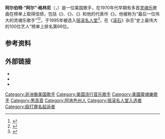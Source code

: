 {{Infobox musical artist
| name            = 阿尔·格林<br>{{lang|en|Al Green}}
| image           = Al Green.jpg
| caption         = 摄于2006年7月
| image_size      =
| background      = solo_singer
| birth_name      = {{lang|en|Albert Greene}}
| alias           = {{lang|en|The Reverend Al Green}}
| birth_date      = {{Birth date and age|1946|4|13}}
| birth_place     = {{US}}[[阿肯色州|阿肯色州]]森林城
| residence       = 田纳西州[[孟菲斯_(田納西州)|孟菲斯]]
| instrument      = 人声、吉他
| genre           = [[节奏布鲁斯|节奏布鲁斯]]、[[灵魂乐|灵魂乐]]、[[布鲁斯|布鲁斯]]、[[福音音乐|福音音乐]]
| years_active    = 1967年–现今
}}
'''阿尔伯特·“阿尔”·格林尼'''（{{lang|en|Albert "Al" Greene}}，{{bd|1946年|4月13日|}}）是一位美国歌手，在1970年代早期有多首[[灵魂乐|灵魂乐]]歌曲在榜单上取得佳绩，包括《{{lang|en|Tired of Being Alone}}》、《{{lang|en|I'm Still In Love With You}}》、《{{lang|en|Love and Happiness}}》和他的代表作《{{lang|en|Let's Stay Together}}》。他被称为“最后一位伟大的灵魂乐歌手”<ref>{{cite web |author=Zak Smith |url=http://thecelebritycafe.com/feature/2014/01/10-greatest-al-green-songs |title=The 10 Greatest Al Green Songs |publisher=TheCelebrityCafe.com |date=2014-01-22 |accessdate=2014-04-18 |deadurl=yes |archiveurl=https://web.archive.org/web/20140304121419/http://thecelebritycafe.com/feature/2014/01/10-greatest-al-green-songs |archivedate=2014-03-04 }}</ref><ref>{{cite book|url=http://books.google.com/books?id=o552g5xRRiwC&pg=PA285&lpg=PA285&dq=al+green+the+last+of+the+great+soul+singers&source=bl&ots=z6n1jRqpqh&sig=ingo0uNm7_6SEZG2aKL69uyYd18&hl=en&sa=X&ei=c9gQU9_4FcXzoATPrIBI&ved=0CFAQ6AEwBQ#v=onepage&q=al%20green%20the%20last%20of%20the%20great%20soul%20singers&f=false |title=All Music Guide to Soul: The Definitive Guide to R&B and Soul - Google Books |publisher=Books.google.com |date= |accessdate=2014-04-18}}</ref>，于1995年被选入[[摇滚名人堂|摇滚名人堂]]<ref name=hall>{{cite web|url=http://www.rockhall.com/inductees/al-green|title=Al Green|publisher=[[Rock_and_Roll_Hall_of_Fame|Rock and Roll Hall of Fame]]}}</ref>，在《[[滚石_(杂志)|滚石]]》杂志“史上最伟大的100位艺人”榜单上排名第66位。

== 参考资料 ==
{{reflist|2}}

== 外部链接 ==
* {{Allmusic|artist/al-green-mn0000607448}}
* {{IMDb name|337585|Al Green}}
* {{iBDB name|id=42947}}

{{摇滚名人堂1995届入选者}}

{{21世纪10年代肯尼迪中心荣誉奖}}
{{Authority control}}
{{DEFAULTSORT:Green, Al}}
[[Category:非洲裔美国歌手|Category:非洲裔美国歌手]]
[[Category:美国流行音乐歌手|Category:美国流行音乐歌手]]
[[Category:美國靈魂樂歌手|Category:美國靈魂樂歌手]]
[[Category:男高音|Category:男高音]]
[[Category:阿肯色州人|Category:阿肯色州人]]
[[Category:摇滚名人堂入选者|Category:摇滚名人堂入选者]]
[[Category:殴打罪名起诉者|Category:殴打罪名起诉者]]